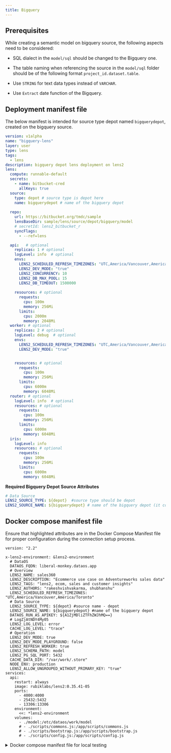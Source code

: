 ```yaml
---
title: Bigquery
---
```


## Prerequisites

While creating a semantic model on bigquery source, the following aspects need to be considered:

* SQL dialect in the `model/sql` should be changed to the Bigquery one.

* The table naming when referencing the source in the `model/sql` folder should be of the following format `project_id.dataset.table`.

* Use `STRING` for text data types instead of `VARCHAR`.

* Use `Extract` date function of the Bigquery.

## Deployment manifest file

The below manifest is intended for source type depot named `bigquerydepot`, created on the bigquery source.

```yaml
version: v1alpha
name: "bigquery-lens"
layer: user
type: lens
tags:
  - lens
description: bigquery depot lens deployment on lens2
lens:
  compute: runnable-default
  secrets:
    - name: bitbucket-cred
      allKeys: true
  source:
    type: depot # source type is depot here
    name: bigquerydepot # name of the bigquery depot
 
  repo:
    url: https://bitbucket.org/tmdc/sample
    lensBaseDir: sample/lens/source/depot/bigquery/model 
    # secretId: lens2_bitbucket_r
    syncFlags:
      - --ref=lens

  api:   # optional
    replicas: 1 # optional
    logLevel: info  # optional
    envs:
      LENS2_SCHEDULED_REFRESH_TIMEZONES: "UTC,America/Vancouver,America/Toronto"
      LENS2_DEV_MODE: "true"
      LENS2_CONCURRENCY: 10
      LENS2_DB_MAX_POOL: 15
      LENS2_DB_TIMEOUT: 1500000
      
    resources: # optional
      requests:
        cpu: 100m
        memory: 256Mi
      limits:
        cpu: 2000m
        memory: 2048Mi
  worker: # optional
    replicas: 2 # optional
    logLevel: debug  # optional
    envs:
      LENS2_SCHEDULED_REFRESH_TIMEZONES: "UTC,America/Vancouver,America/Toronto"
      LENS2_DEV_MODE: "true"


    resources: # optional
      requests:
        cpu: 100m
        memory: 256Mi
      limits:
        cpu: 6000m
        memory: 6048Mi
  router: # optional
    logLevel: info  # optional
    resources: # optional
      requests:
        cpu: 100m
        memory: 256Mi
      limits:
        cpu: 6000m
        memory: 6048Mi
  iris:
    logLevel: info  
    resources: # optional
      requests:
        cpu: 100m
        memory: 256Mi
      limits:
        cpu: 6000m
        memory: 6048Mi
```

**Required Bigquery Depot Source Attributes**

```yaml
# Data Source
LENS2_SOURCE_TYPE: ${depot}  #source type should be depot
LENS2_SOURCE_NAME: ${bigquerydepot} # name of the bigquery depot (it could be anything)

```

## Docker compose manifest file

Ensure that highlighted attributes are in the Docker Compose Manifest file for proper configuration during the connection setup process.

```
version: "2.2"

x-lens2-environment: &lens2-environment
  # DataOS
  DATAOS_FQDN: liberal-monkey.dataos.app
  # Overview
  LENS2_NAME: sales360
  LENS2_DESCRIPTION: "Ecommerce use case on Adventureworks sales data"
  LENS2_TAGS: "lens2, ecom, sales and customer insights"
  LENS2_AUTHORS: "rakeshvishvakarma, shubhanshu"
  LENS2_SCHEDULED_REFRESH_TIMEZONES: "UTC,America/Vancouver,America/Toronto"
  # Data Source
  LENS2_SOURCE_TYPE: ${depot} #source name - depot
  LENS2_SOURCE_NAME: ${bigquerydepot} #name of the bigquery depot
  DATAOS_RUN_AS_APIKEY: ${A1ZjMDliZTFhZWJhMQ==}
  # LogZjAtNDY4My05
  LENS2_LOG_LEVEL: error
  CACHE_LOG_LEVEL: "trace"
  # Operation
  LENS2_DEV_MODE: true
  LENS2_DEV_MODE_PLAYGROUND: false
  LENS2_REFRESH_WORKER: true
  LENS2_SCHEMA_PATH: model
  LENS2_PG_SQL_PORT: 5432
  CACHE_DATA_DIR: "/var/work/.store"
  NODE_ENV: production
  LENS2_ALLOW_UNGROUPED_WITHOUT_PRIMARY_KEY: "true"
services:
  api:
    restart: always
    image: rubiklabs/lens2:0.35.41-05
    ports:
      - 4000:4000
      - 25432:5432
      - 13306:13306
    environment:
      <<: *lens2-environment   
    volumes:
      - ./model:/etc/dataos/work/model
      # - ./scripts/commons.js:/app/scripts/commons.js
      # - ./scripts/bootstrap.js:/app/scripts/bootstrap.js
      # - ./scripts/config.js:/app/scripts/config.js
```



<details>
  <summary>Docker compose manifest file for local testing</summary>

  ```yaml hl_lines="13-15"
  version: "2.2"

  x-lens2-environment: &lens2-environment
    # DataOS
    DATAOS_FQDN: liberal-monkey.dataos.app
    # Overview
    LENS2_NAME: sales360
    LENS2_DESCRIPTION: "Ecommerce use case on Adventureworks sales data"
    LENS2_TAGS: "lens2, ecom, sales and customer insights"
    LENS2_AUTHORS: "rakeshvishvakarma, shubhanshu"
    LENS2_SCHEDULED_REFRESH_TIMEZONES: "UTC,America/Vancouver,America/Toronto"
    # Data Source
    LENS2_SOURCE_TYPE: ${depot} #source name - depot
    LENS2_SOURCE_NAME: ${bigquerydepot} #name of the bigquery depot
    DATAOS_RUN_AS_APIKEY: ${A1ZjMDliZTFhZWJhMQ==}
    # LogZjAtNDY4My05
    LENS2_LOG_LEVEL: error
    CACHE_LOG_LEVEL: "trace"
    # Operation
    LENS2_DEV_MODE: true
    LENS2_DEV_MODE_PLAYGROUND: false
    LENS2_REFRESH_WORKER: true
    LENS2_SCHEMA_PATH: model
    LENS2_PG_SQL_PORT: 5432
    CACHE_DATA_DIR: "/var/work/.store"
    NODE_ENV: production
    LENS2_ALLOW_UNGROUPED_WITHOUT_PRIMARY_KEY: "true"
  services:
    api:
      restart: always
      image: rubiklabs/lens2:0.35.41-05
      ports:
        - 4000:4000
        - 25432:5432
        - 13306:13306
      environment:
        <<: *lens2-environment   
      volumes:
        - ./model:/etc/dataos/work/model
        # - ./scripts/commons.js:/app/scripts/commons.js
        # - ./scripts/bootstrap.js:/app/scripts/bootstrap.js
        # - ./scripts/config.js:/app/scripts/config.js
  ```
</details>